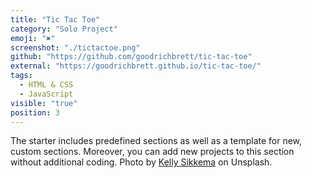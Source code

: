 ```yaml
---
title: "Tic Tac Toe"
category: "Solo Project"
emoji: "✖"
screenshot: "./tictactoe.png"
github: "https://github.com/goodrichbrett/tic-tac-toe"
external: "https://goodrichbrett.github.io/tic-tac-toe/"
tags:
  - HTML & CSS
  - JavaScript
visible: "true"
position: 3
---
```


The starter includes predefined sections as well as a template for new, custom sections. Moreover, you can add new projects to this section without additional coding. Photo by <a href="https://unsplash.com/@kellysikkema?utm_source=unsplash&utm_medium=referral&utm_content=creditCopyText" target="_blank" rel="nofollow noopener noreferrer" aria-label="External Link">Kelly Sikkema</a> on Unsplash.
